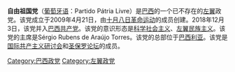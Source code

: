 '''自由祖国党'''（[[葡萄牙语|葡萄牙语]]：Partido Pátria Livre）是[[巴西|巴西]]的一个已不存在的[[左翼|左翼]]政党。该党成立于2009年4月21日，由[[十月八日革命运动|十月八日革命运动]]的成员创建。2018年12月3日，该党并入[[巴西共产党|巴西共产党]]。该党的意识形态是[[科学社会主义|科学社会主义]]、[[左翼民族主义|左翼民族主义]]。该党的主席是Sérgio Rubens de Araújo Torres。该党的总部位于[[巴西利亚|巴西利亚]]。该党是[[国际共产主义研讨会|国际共产主义研讨会]]和[[圣保罗论坛|圣保罗论坛]]的成员。
[[Category:巴西政党|Category:巴西政党]]
[[Category:左翼政党|Category:左翼政党]]